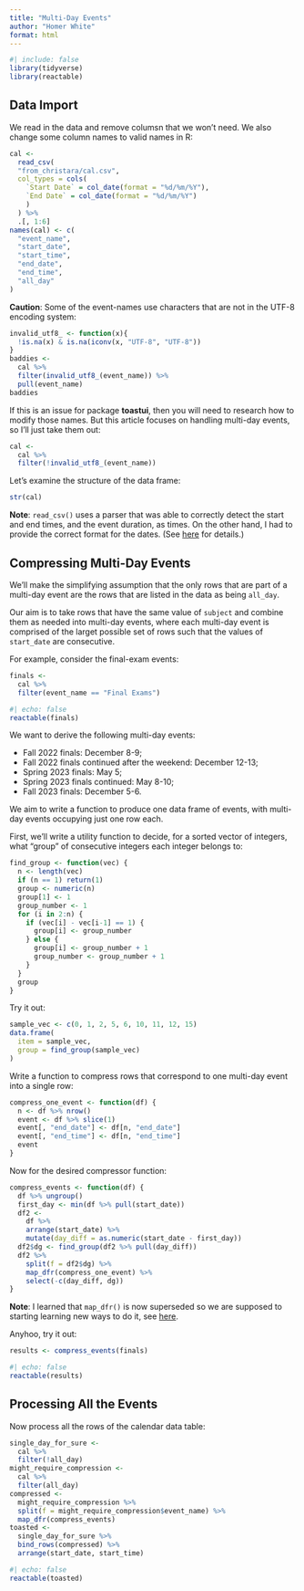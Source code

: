 ```yaml
---
title: "Multi-Day Events"
author: "Homer White"
format: html
---
```


```r
#| include: false
library(tidyverse)
library(reactable)
```

## Data Import

We read in the data and remove columsn that we won't need.  We also change some column names to valid names in R:

```r
cal <- 
  read_csv(
  "from_christara/cal.csv", 
  col_types = cols(
    `Start Date` = col_date(format = "%d/%m/%Y"), 
    `End Date` = col_date(format = "%d/%m/%Y")
    )
  ) %>% 
  .[, 1:6]
names(cal) <- c(
  "event_name",
  "start_date",
  "start_time",
  "end_date",
  "end_time",
  "all_day"
)
```

**Caution**:  Some of the event-names use characters that are not in the UTF-8 encoding system:

```r
invalid_utf8_ <- function(x){
  !is.na(x) & is.na(iconv(x, "UTF-8", "UTF-8"))
}
baddies <-
  cal %>% 
  filter(invalid_utf8_(event_name)) %>% 
  pull(event_name)
baddies
```

If this is an issue for package **toastui**, then you will need to research how to modify those names.  But this article focuses on handling multi-day events, so I'll just take them out:

```r
cal <- 
  cal %>% 
  filter(!invalid_utf8_(event_name))
```



Let's examine the structure of the data frame:

```r
str(cal)
```


**Note**:  `read_csv()` uses a parser that was able to correctly detect the start and end times, and the event duration, as times.  On the other hand, I had to provide the correct format for the dates.  (See [here](https://readr.tidyverse.org/reference/parse_datetime.html) for details.)


## Compressing Multi-Day Events

We'll make the simplifying assumption that the only rows that are part of a multi-day event are the rows that are listed in the data as being `all_day`.

Our aim is to take rows that have the same value of `subject` and combine them as needed into multi-day events, where each multi-day event is comprised of the larget possible set of rows such that the values of `start_date` are consecutive.

For example, consider the final-exam events:

```r
finals <-
  cal %>% 
  filter(event_name == "Final Exams")
```

```r
#| echo: false
reactable(finals)
```


We want to derive the following multi-day events:

* Fall 2022 finals:  December 8-9;
* Fall 2022 finals continued after the weekend:  December 12-13;
* Spring 2023 finals:  May 5;
* Spring 2023 finals continued:  May 8-10;
* Fall 2023 finals:  December 5-6.

We aim to write a function to produce one data frame of events, with multi-day events occupying just one row each.

First, we'll write a utility function to decide, for a sorted vector of integers, what "group" of consecutive integers each integer belongs to:

```r
find_group <- function(vec) {
  n <- length(vec)
  if (n == 1) return(1)
  group <- numeric(n)
  group[1] <- 1
  group_number <- 1
  for (i in 2:n) {
    if (vec[i] - vec[i-1] == 1) {
      group[i] <- group_number
    } else {
      group[i] <- group_number + 1
      group_number <- group_number + 1
    }
  }
  group
}
```

Try it out:

```r
sample_vec <- c(0, 1, 2, 5, 6, 10, 11, 12, 15)
data.frame(
  item = sample_vec,
  group = find_group(sample_vec)
)
```

Write a function to compress rows that correspond to one multi-day event into a single row:

```r
compress_one_event <- function(df) {
  n <- df %>% nrow()
  event <- df %>% slice(1)
  event[, "end_date"] <- df[n, "end_date"]
  event[, "end_time"] <- df[n, "end_time"]
  event
}
```


Now for the desired compressor function:


```r
compress_events <- function(df) {
  df %>% ungroup()
  first_day <- min(df %>% pull(start_date))
  df2 <- 
    df %>% 
    arrange(start_date) %>% 
    mutate(day_diff = as.numeric(start_date - first_day))
  df2$dg <- find_group(df2 %>% pull(day_diff))
  df2 %>% 
    split(f = df2$dg) %>% 
    map_dfr(compress_one_event) %>% 
    select(-c(day_diff, dg))
}
```

**Note**:  I learned that `map_dfr()` is now superseded so we are supposed to starting learning new ways to do it, see [here](https://purrr.tidyverse.org/reference/map_dfr.html).

Anyhoo, try it out:


```r
results <- compress_events(finals)
```

```r
#| echo: false
reactable(results)
```

## Processing All the Events

Now process all the rows of the calendar data table:

```r
single_day_for_sure <-
  cal %>% 
  filter(!all_day)
might_require_compression <-
  cal %>% 
  filter(all_day)
compressed <-
  might_require_compression %>% 
  split(f = might_require_compression$event_name) %>% 
  map_dfr(compress_events)
toasted <-
  single_day_for_sure %>% 
  bind_rows(compressed) %>% 
  arrange(start_date, start_time)
```

```r
#| echo: false
reactable(toasted)
```






